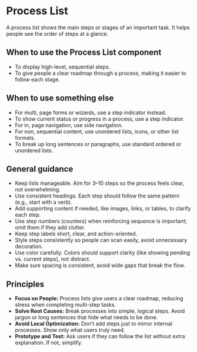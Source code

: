 

<Meta title="Using the Design System/ProcessSteps" />

# Process List
A process list shows the main steps or stages of an important task. It helps people see the order of steps at a glance. 

<Canvas of={ProcessStepsStories.Default} />

## When to use the Process List component 
- To display high-level, sequential steps. 
- To give people a clear roadmap through a process, making it easier to follow each stage. 

## When to use something else 
- For multi, page forms or wizards, use a step indicator instead. 
- To show current status or progress in a process, use a step indicator. 
- For in, page navigation, use side navigation. 
- For non, sequential content, use unordered lists, icons, or other list formats. 
- To break up long sentences or paragraphs, use standard ordered or unordered lists. 

## General guidance 
- Keep lists manageable. Aim for 3–10 steps so the process feels clear, not overwhelming. 
- Use consistent headings. Each step should follow the same pattern (e.g., start with a verb). 
- Add supporting content if needed, like images, links, or tables, to clarify each step. 
- Use step numbers (counters) when reinforcing sequence is important; omit them if they add clutter. 
- Keep step labels short, clear, and action-oriented. 
- Style steps consistently so people can scan easily, avoid unnecessary decoration. 
- Use color carefully. Colors should support clarity (like showing pending vs. current steps), not distract. 
- Make sure spacing is consistent, avoid wide gaps that break the flow. 

## Principles 
- **Focus on People:** Process lists give users a clear roadmap, reducing stress when completing multi-step tasks. 
- **Solve Root Causes:** Break processes into simple, logical steps. Avoid jargon or long sentences that hide what needs to be done. 
- **Avoid Local Optimization:** Don’t add steps just to mirror internal processes. Show only what users truly need. 
- **Prototype and Test:** Ask users if they can follow the list without extra explanation. If not, simplify. 